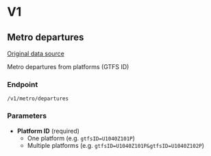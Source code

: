 # V1

## Metro departures

[Original data source](https://api.golemio.cz/pid/docs/openapi/#/%F0%9F%9A%8F%20PID%20Departure%20Boards/get_pid_departureboards)

Metro departures from platforms (GTFS ID)

### Endpoint

`/v1/metro/departures`

### Parameters

-   **Platform ID** (required)
    -   One platform (e.g. `gtfsID=U1040Z101P`)
    -   Multiple platforms (e.g. `gtfsID=U1040Z101P&gtfsID=U1040Z102P`)
